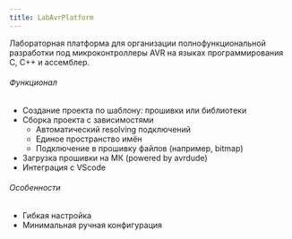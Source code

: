 ```yaml
---
title: LabAvrPlatform
---
```


Лабораторная платформа для организации полнофункциональной разработки под микроконтроллеры AVR 
на языках программирования C, C++ и ассемблер. 

###### Функционал 

- Создание проекта по шаблону: прошивки или библиотеки
- Сборка проекта с зависимостями
	* Автоматический resolving подключений  
	* Единое пространство имён 
	* Подключение в прошивку файлов (например, bitmap)
- Загрузка прошивки на МК (powered by avrdude)
- Интеграция с VScode

###### Особенности 

- Гибкая настройка
- Минимальная ручная конфигурация